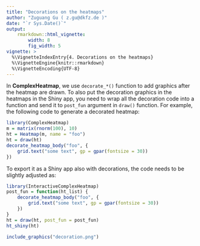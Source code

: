 ```yaml
---
title: "Decorations on the heatmaps"
author: "Zuguang Gu ( z.gu@dkfz.de )"
date: "`r Sys.Date()`"
output: 
    rmarkdown::html_vignette:
        width: 8
        fig_width: 5
vignette: >
  %\VignetteIndexEntry{4. Decorations on the heatmaps}
  %\VignetteEngine{knitr::rmarkdown}
  %\VignetteEncoding{UTF-8}
---
```



In **ComplexHeatmap**, we use `decorate_*()` function to add graphics after
the heatmap are drawn. To also put the decoration graphics in the heatmaps in
the Shiny app, you need to wrap all the decoration code into a function and
send it to `post_fun` argument in `draw()` function. For example, the following
code to generate a decorated heatmap:

```r
library(ComplexHeatmap)
m = matrix(rnorm(100), 10)
ht = Heatmap(m, name = "foo")
ht = draw(ht)
decorate_heatmap_body("foo", {
    grid.text("some text", gp = gpar(fontsize = 30))
})
```

To export it as a Shiny app also with decorations, the code needs to be slightly 
adjusted as:

```r
library(InteractiveComplexHeatmap)
post_fun = function(ht_list) {
    decorate_heatmap_body("foo", {
        grid.text("some text", gp = gpar(fontsize = 30))
    })
}
ht = draw(ht, post_fun = post_fun)
ht_shiny(ht)
```

```r
include_graphics("decoration.png")
```
